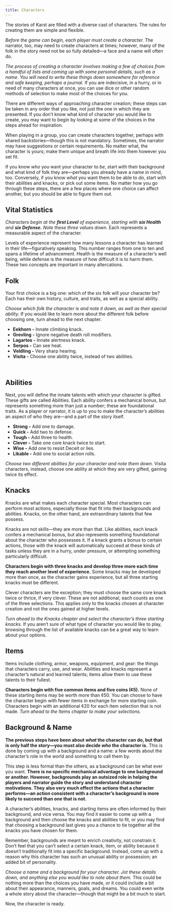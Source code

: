 ```yaml
---
title: Characters
---
```


The stories of Karst are filled with a diverse cast of characters. The rules for creating them are simple and flexible.

_Before the game can begin, each player must create a character._ The narrator, too, may need to create characters at times; however, many of the folk in the story need not be so fully detailed—a face and a name will often do.

_The process of creating a character involves making a few of choices from a handful of lists and coming up with some personal details, such as a name. You will need to write these things down somewhere for reference and safe keeping, perhaps a journal._ If you are indecisive, in a hurry, or in need of many characters at once, you can use dice or other random methods of selection to make most of the choices for you.

There are different ways of approaching character creation; these steps can be taken in any order that you like, not just the one in which they are presented. If you don’t know what kind of character you would like to create, you may want to begin by looking at some of the choices in the steps ahead for inspiration.

When playing in a group, you can create characters together, perhaps with shared backstories—though this is not mandatory. Sometimes, the narrator may have suggestions or certain requirements. No matter what, the character is yours; make them unique and breath life into them however you set fit.

If you know _who_ you want your character to _be_, start with their background and what kind of folk they are—perhaps you already have a name in mind, too. Conversely, if you know _what_ you want them to be able to _do_, start with their abilities and knacks, or pick out some items. No matter how you go through these steps, there are a few places where one choice can affect another, but you should be able to figure them out.

## Vital Statistics

_Characters begin at the **first Level** of experience, starting with **six Health** and **six Defense.** Note these three values down._ Each represents a measurable aspect of the character.

Levels of experience represent how many lessons a character has learned in their life—figuratively speaking. This number ranges from one to ten and spans a lifetime of advancement. Health is the measure of a character’s well being, while defense is the measure of how difficult it is to harm them. These two concepts are important in many altercations.

## Folk

Your first choice is a big one: which of the six folk will your character be? Each has their own history, culture, and traits, as well as a special ability.

_Choose which folk the character is and note it down, as well as their special ability._ If you would like to learn more about the different folk before choosing one, turn ahead to the next chapter.

- **Eekhorn -** Innate climbing knack.
- **Grevling -** Ignore negative death roll modifiers.
- **Lagartos -** Innate alertness knack.
- **Serpos -** Can see heat.
- **Veldling -** Very sharp hearing.
- **Visita -** Choose one ability twice, instead of two abilities.

<br />

## Abilities

Next, you will define the innate talents with which your character is gifted. These gifts are called Abilities. Each ability confers a mechanical bonus, but represents something more than just a number; these are foundational traits. As a player or narrator, it is up to you to make the character’s abilities an aspect of who they are—and a part of the story itself.

- **Strong -** Add one to damage.
- **Quick -** Add two to defense.
- **Tough -** Add three to health.
- **Clever -** Take one core knack twice to start.
- **Wise -** Add one to resist Deceit or lies.
- **Likable -** Add one to social action rolls.

_Choose two different abilities for your character and note them down._ Visita characters, instead, choose one ability at which they are very gifted, gaining twice its effect.

## Knacks

Knacks are what makes each character special. Most characters can perform most actions, especially those that fit into their backgrounds and abilities. Knacks, on the other hand, are extraordinary talents that few possess.

Knacks are not skills—they are more than that. Like abilities, each knack confers a mechanical bonus, but also represents something foundational about the character who possesses it. If a knack grants a bonus to certain actions, those with the knack will automatically succeed at these kinds of tasks unless they are in a hurry, under pressure, or attempting something particularly difficult.

**Characters begin with three knacks and develop three more each time they reach another level of experience.** Some knacks may be developed more than once, as the character gains experience, but all three starting knacks must be different.

Clever characters are the exception; they must choose the same core knack twice or thrice, if very clever. These are not additional, each counts as one of the three selections. This applies only to the knacks chosen at character creation and not the ones gained at higher levels.

_Turn ahead to the Knacks chapter and select the character’s three starting knacks._ If you aren’t sure of what type of character you would like to play, browsing through the list of available knacks can be a great way to learn about your options.

## Items

Items include clothing, armor, weapons, equipment, and gear: the things that characters carry, use, and wear. Abilities and knacks represent a character’s natural and learned talents; items allow them to use these talents to their fullest.

**Characters begin with five common items and five coins (¢5).** None of these starting items may be worth more than ¢50. You can choose to have the character begin with fewer items in exchange for more starting coin. Characters begin with an additional ¢20 for each item selection that is not made. _Turn ahead to the Items chapter to make your selections._

## Background & Name

**The previous steps have been about _what_ the character can do, but that is only half the story—you must also decide _who_ the character is.** This is done by coming up with a background and a name: a few words about the character’s role in the world and something to call them by.

This step is less formal than the others, as a background can be what ever you want. **There is no specific mechanical advantage to one background or another. However, backgrounds play an outsized role in helping the players and narrator guide the story and understand character motivations. They also very much effect the actions that a character performs—an action consistent with a character’s background is more likely to succeed than one that is not.**

A character’s abilities, knacks, and starting items are often informed by their background, and vice versa. You may find it easier to come up with a background and then choose the knacks and abilities to fit, or you may find that choosing a background last gives you a chance to tie together all the knacks you have chosen for them.

Remember, backgrounds are meant to enrich creativity, not constrain it. Don’t feel that you can’t select a certain knack, item, or ability because it doesn’t traditionally fit into a specific background. Instead, come up with a reason why this character has such an unusual ability or possession; an added bit of personality.

_Choose a name and a background for your character. Jot these details down, and anything else you would like to note about them._ This could be nothing more than the choices you have made, or it could include a bit about their appearance, manners, goals, and dreams. You could even write a whole story about the character—though that might be a bit much to start.

Now, the character is ready.
